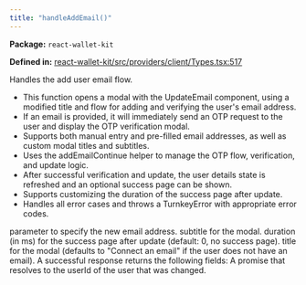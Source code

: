 ```yaml
---
title: "handleAddEmail()"
---
```



<p><strong>Package:</strong> <code>react-wallet-kit</code></p>

<p><strong>Defined in:</strong> <a href="https://github.com/tkhq/sdk/blob/main/packages/react-wallet-kit/src/providers/client/Types.tsx#L517">react-wallet-kit/src/providers/client/Types.tsx:517</a></p>

<H3Bordered text="Overview" />

Handles the add user email flow.

<ul>
  <li>This function opens a modal with the UpdateEmail component, using a modified title and flow for adding and verifying the user's email address.</li>
  <li>If an email is provided, it will immediately send an OTP request to the user and display the OTP verification modal.</li>
  <li>Supports both manual entry and pre-filled email addresses, as well as custom modal titles and subtitles.</li>
  <li>Uses the addEmailContinue helper to manage the OTP flow, verification, and update logic.</li>
  <li>After successful verification and update, the user details state is refreshed and an optional success page can be shown.</li>
  <li>Supports customizing the duration of the success page after update.</li>
  <li>Handles all error cases and throws a TurnkeyError with appropriate error codes.</li>
</ul>

<H3Bordered text="Parameters" />

<ParamField body="params" type='object' required={false} path="params" >
  <Expandable title="params details">
    <NestedParam parentKey="params" childKey="email" type='string' required={false}>
parameter to specify the new email address.
</NestedParam>
    <NestedParam parentKey="params" childKey="subTitle" type='string' required={false}>
subtitle for the modal.
</NestedParam>
    <NestedParam parentKey="params" childKey="successPageDuration" type='number' required={false}>
duration (in ms) for the success page after update (default: 0, no success page).
</NestedParam>
    <NestedParam parentKey="params" childKey="title" type='string' required={false}>
title for the modal (defaults to "Connect an email" if the user does not have an email).
</NestedParam>
  </Expandable>
</ParamField>

<H3Bordered text="Response" />
A successful response returns the following fields:

<ResponseField name="returns" type="string" required={true}>
  A promise that resolves to the userId of the user that was changed.
</ResponseField>
